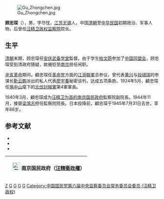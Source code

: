 [[File:Gu_Zhongchen.jpg|thumb]]

'''顾忠琛'''（{{bd|1860年||1945年|7月31日}}），男，字尽忱，[[江苏|江苏]][[无锡|无锡]]人，中国[[清朝|清朝]]至[[中华民国|中华民国]]初期政治、军事人物，后曾任[[汪精卫政权|汪精卫政权]][[监察院|监察院]]院长。

==生平==
[[清朝|清朝]]末期，顾忠琛任[[安庆武备学堂|安庆武备学堂]]監督。由于学生[[柏文蔚|柏文蔚]]参加了[[中国同盟会|中国同盟会]]，顾忠琛受到清政府猜疑，故被贬至[[南京|南京]]担任闲职。

[[辛亥革命|辛亥革命]]期间，顧忠琛任[[革命党|革命党]]方面的[[江浙聯軍|江浙聯軍]]总参议，曾代表[[黄兴|黄兴]]与[[段祺瑞|段祺瑞]]的参谋长[[靳云鹏|靳云鹏]]派出的私人代表[[廖宇春|廖宇春]]秘密谈判，达成五项条款。1924年5月，顧忠琛任[[孫中山|孫中山]]麾下的[[北伐討賊軍|北伐討賊軍]]第4軍軍長。

1940年3月，顧忠琛成为[[汪精卫政权|汪精卫为首的南京国民政府]]監察院副院長。1944年11月，接替[[梁鴻志|梁鴻志]]担任監察院院長。日本投降前，顧忠琛于1945年7月31日去世，享年86岁。

==参考文献==
* <span style="font-size:90%;">{{Cite book<!--|和書-->|author = 徐友春主編|title = 民国人物大辞典 增訂版|year = 2007|publisher = 河北人民出版社|isbn = 978-7-202-03014-1}}</span>
* <span style="font-size:90%;">{{Cite book<!--|和書-->|author = 劉寿林 編|title = 民国職官年表|year = 1995|publisher = [[中華書局|中華書局]]|isbn = 7-101-01320-1}}</span>
* <span style="font-size:90%;">{{Cite book<!--|和書-->|author = |title = 最新支那要人伝|year = 1941|publisher = [[朝日新聞社|朝日新聞社]]|isbn = }}</span>

{| class="wikitable" style="margin:0 auto"
|- 
!　[[File:Flag_of_the_Republic_of_China-Nanjing_(Peace,_Anti-Communism,_National_Construction).svg|25px]] 南京国民政府（[[汪精衛政權|汪精衛政權]]）
{{先代次代|監察院長|<small>1944年11月 - 1945年7月</small>|[[梁鴻志|梁鴻志]]|（廢止）}}
|}

[[Category:顾姓|Z]]
[[Category:无锡人|G]]
[[Category:辛亥革命人物|G]]
[[Category:中华民国大陆时期政治人物|G]]
[[Category:与大日本帝国合作的中国人|G]]
[[Category:中国国民党第六届中央监察委员会常务委员会委员_(汪精卫政权)|Category:中国国民党第六届中央监察委员会常务委员会委员 (汪精卫政权)]]
